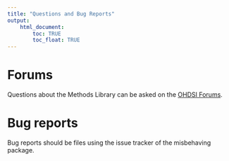 ```yaml
---
title: "Questions and Bug Reports"
output: 
    html_document:
        toc: TRUE
        toc_float: TRUE
---
```


# Forums

Questions about the Methods Library can be asked on the [OHDSI Forums](http://forums.ohdsi.org/).

# Bug reports

Bug reports should be files using the issue tracker of the misbehaving package. 
